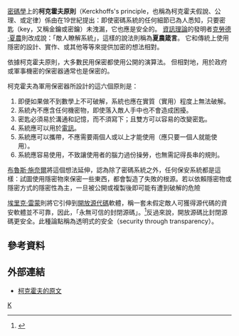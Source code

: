 {{NoteTA
|G1=Math
|G2=IT
|1=zh-hans:克劳德·香农; zh-hant:克勞德·夏農;
|2=zh-hans:香农箴言; zh-hant:夏農箴言;
}}{{Refimprove|time=2018-04-25}}{{Expand|time=2018-04-25}}

[[密碼學|密碼學]]上的'''柯克霍夫原則'''（Kerckhoffs's principle，也稱為柯克霍夫假說、公理、或定律）係由{{tsl|en|Auguste Kerckhoffs|奧古斯特·柯克霍夫}}在19世紀提出：即使密碼系統的任何細節已為人悉知，只要密匙（key，又稱金鑰或密鑰）未洩漏，它也應是安全的。 [[資訊理論|資訊理論]]的發明者[[克勞德·夏農|克勞德·夏農]]則改成說：「敵人瞭解系統」，這樣的說法則稱為'''夏農箴言'''。 它和傳統上使用隱密的設計、實作、或其他等等來提供加密的{{tsl|en|Security through obscurity|隱晦式安全}}想法相對。

依據柯克霍夫原則，大多數民用保密都使用公開的演算法。 但相對地，用於政府或軍事機密的保密器通常也是保密的。

柯克霍夫為軍用保密器所設計的這六個原則是：

# 即便如果做不到數學上不可破解，系統也應在實質（實用）程度上無法破解。
# 系統內不應含任何機密物，即使落入敵人手中也不會造成困擾。
# 密匙必須易於溝通和記憶，而不須寫下；且雙方可以容易的改變密匙。
# 系統應可以用於[[電訊|電訊]]。
# 系統應可以攜帶，不應需要兩個人或以上才能使用（應只要一個人就能使用）。
# 系統應容易使用，不致讓使用者的腦力過份操勞，也無需記得長串的規則。

[[布魯斯·施奈爾|布魯斯·施奈爾]]將這個想法延伸，認為除了密碼系統之外，任何保安系統都是這樣：試圖使用隱密物來保密一些東西，都會製造了失敗的根源。若以依賴隱密物或隱密方式的隱密性為主，一旦被公開或複製後即可能有遭到破解的危險

[[埃里克·雷蒙|埃里克·雷蒙]]則將它引伸到[[開放源代碼|開放源代碼]]軟體，稱一套未假定敵人可獲得源代碼的資安軟體並不可靠，因此，「永無可信的封閉源碼」。<ref>{{Cite web |url=http://lwn.net/Articles/85958/ |title=存档副本 |access-date=2006-06-27 |archive-date=2009-01-01 |archive-url=https://web.archive.org/web/20090101053008/http://lwn.net/Articles/85958/ |dead-url=no }}</ref>反過來說，開放源碼比封閉源碼更安全。此種論點稱為透明式的安全（security through transparency）。
== 參考資料==
{{reflist}}
== 外部連結 ==
* [http://petitcolas.net/fabien/kerckhoffs/ 柯克霍夫的原文] {{Webarchive|url=https://archive.is/20151010133258/http://www.petitcolas.net/kerckhoffs/index.html |date=2015-10-10 }}

[[Category:密碼學|K]]